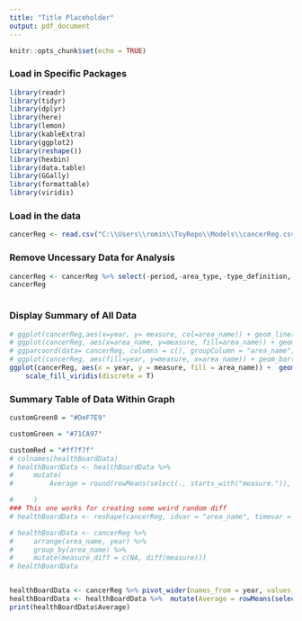 ```yaml
--- 
title: "Title Placeholder"
output: pdf_document
---
```


```r
knitr::opts_chunk$set(echo = TRUE)
```

### Load in Specific Packages
```r
library(readr)
library(tidyr)
library(dplyr)
library(here)
library(lemon)
library(kableExtra)
library(ggplot2)
library(reshape())
library(hexbin)
library(data.table)
library(GGally)
library(formattable)
library(viridis)
```

### Load in the data 
```r
cancerReg <- read.csv("C:\\Users\\romin\\ToyRepo\\Models\\cancerReg.csv") 
```


### Remove Uncessary Data for Analysis
```r
cancerReg <- cancerReg %>% select(-period,-area_type,-type_definition,-indicator, -upper_confidence_interval, -lower_confidence_interval, -numerator)
cancerReg
```

```r

```

### Display Summary of All Data
```r

# ggplot(cancerReg,aes(x=year, y= measure, col=area_name)) + geom_line() + geom_point()
# ggplot(cancerReg, aes(x=area_name, y=measure, fill=area_name)) + geom_violin()
# ggparcoord(data= cancerReg, columns = c(), groupColumn = "area_name")
# ggplot(cancerReg, aes(fill=year, y=measure, x=area_name)) + geom_bar(position = "stack", stat = "identity")
ggplot(cancerReg, aes(x = year, y = measure, fill = area_name)) +  geom_area(alpha=0.6 , size=.5, colour="white") +
    scale_fill_viridis(discrete = T) 
``` 

### Summary Table of Data Within Graph 
```r
customGreen0 = "#DeF7E9"

customGreen = "#71CA97"

customRed = "#ff7f7f"
# colnames(healthBoardData)
# healthBoardData <- healthBoardData %>%
#     mutate(
#         Average = round(rowMeans(select(., starts_with("measure.")), na.rm = TRUE), 2),

#     )
### This one works for creating some weird random diff
# healthBoardData <- reshape(cancerReg, idvar = "area_name", timevar = "year", v.names = "measure", direction = "wide")

# healthBoardData <- cancerReg %>%
#     arrange(area_name, year) %>%
#     group_by(area_name) %>%
#     mutate(measure_diff = c(NA, diff(measure)))
# healthBoardData


healthBoardData <- cancerReg %>% pivot_wider(names_from = year, values_from = measure)
healthBoardData <- healthBoardData %>%  mutate(Average = rowMeans(select(., `2003`:`2020`), na.rm = TRUE)) 
print(healthBoardData$Average)

``` 